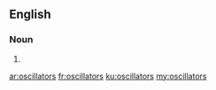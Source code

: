 ==English==

===Noun===
{{head|en|plural}}

# {{plural of|oscillator|lang=en}}

[[ar:oscillators]]
[[fr:oscillators]]
[[ku:oscillators]]
[[my:oscillators]]